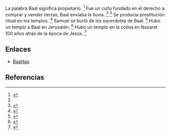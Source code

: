 La palabra Baal significa propietario. <ref name="n0">{{lib|LU|97|3|3}}</ref> Fue un culto fundado en el derecho a comprar y vender tierras; Baal enviaba la lluvia. <ref name="n0"/> <ref name="n1">{{lib|LU|97|9|24}}</ref> Se producía prostitución ritual en los templos. <ref name="n2">{{lib|LU|97|3|4}}</ref> Samuel se burló de los sacerdotes de Baal. <ref name="n3">{{lib|LU|97|1|3}}</ref> Hubo un templo a Baal en Jerusalén. <ref name="n4">{{lib|LU|97|9|21}}</ref> Hubo un templo en la colina en Nazaret 100 años atrás de la época de Jesús. <ref name="n5">{{lib|LU|126|1|2}}</ref> 

== Enlaces ==

* [[baalitas|Baalitas]]


== Referencias ==

<references/>

